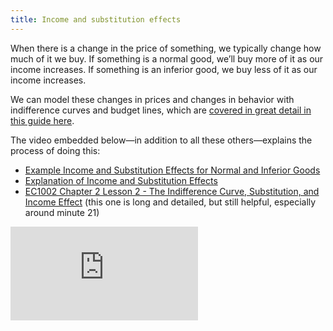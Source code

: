 ```yaml
---
title: Income and substitution effects
---
```


When there is a change in the price of something, we typically change how much of it we buy. If something is a normal good, we'll buy more of it as our income increases. If something is an inferior good, we buy less of it as our income increases.

We can model these changes in prices and changes in behavior with indifference curves and budget lines, which are [covered in great detail in this guide here](/resource/indifference-budget/).

The video embedded below—in addition to all these others—explains the process of doing this:

- <i class="fab fa-youtube"></i> [Example Income and Substitution Effects for Normal and Inferior Goods](https://www.youtube.com/watch?v=pLhh_D5b_Lg)
- <i class="fab fa-youtube"></i> [Explanation of Income and Substitution Effects](https://www.youtube.com/watch?v=ysqGRwvlte0)
- <i class="fab fa-youtube"></i> [EC1002 Chapter 2 Lesson 2 - The Indifference Curve, Substitution, and Income Effect](https://www.youtube.com/watch?v=hDniSzSmpbU) (this one is long and detailed, but still helpful, especially around minute 21)

<div class="embed-responsive embed-responsive-16by9">
<iframe class="embed-responsive-item" src="https://www.youtube.com/embed/tXMRnDAbKVg" frameborder="0" allow="accelerometer; autoplay; encrypted-media; gyroscope; picture-in-picture" allowfullscreen></iframe>
</div>
